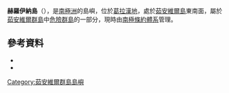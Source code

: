 {{coord|63|24|S|54|36|W|source:GNIS|display=title}}

'''赫羅伊納島'''（{{lang-en|Heroína Island}}），是[[南極洲|南極洲]]的島嶼，位於[[葛拉漢地|葛拉漢地]]，處於[[茹安維爾島|茹安維爾島]]東南面，屬於[[茹安維爾群島|茹安維爾群島]]中[[危險群島|危險群島]]的一部分，現時由[[南極條約體系|南極條約體系]]管理。

==參考資料==
*{{cite gnis | type = antarid | id = 6702| name = Heroína Island | accessdate = 2012-06-14}}
*{{usgs-gazetteer|id=6702|name=Heroína Island}}

{{DEFAULTSORT:Heroína Island}}
[[Category:茹安維爾群島島嶼|Category:茹安維爾群島島嶼]]

{{JoinvilleIsland-geo-stub}}
